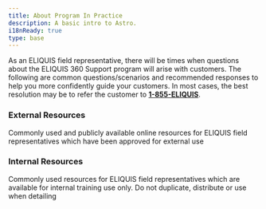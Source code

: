 ```yaml
---
title: About Program In Practice
description: A basic intro to Astro.
i18nReady: true
type: base
---
```


<Progresstracker client:visible />

As an ELIQUIS field representative, there will be times when questions about the ELIQUIS 360 Support program will arise with customers. The following are common questions/scenarios and recommended responses to help you more confidently guide your customers. In most cases, the best resolution may be to refer the customer to **[1-855-ELIQUIS](tel:1-855-ELIQUIS)**.

### External Resources
Commonly used and publicly available online resources for ELIQUIS field representatives which have been approved for external use

### Internal Resources
Commonly used resources for ELIQUIS field representatives which are available for internal training use only. Do not duplicate, distribute or use when detailing


<Checkbox client:visible pageIndex={1} />
